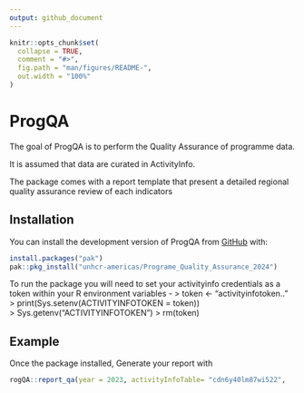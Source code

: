 ```yaml
---
output: github_document
---
```


<!-- README.md is generated from README.Rmd. Please edit that file -->

```r
knitr::opts_chunk$set(
  collapse = TRUE,
  comment = "#>",
  fig.path = "man/figures/README-",
  out.width = "100%"
)
```

# ProgQA

<!-- badges: start -->
<!-- badges: end -->

The goal of ProgQA is to perform the Quality Assurance of programme data. 

It is assumed that data are curated in ActivityInfo. 

The package comes with a report template that present a detailed regional quality assurance review of each indicators

## Installation

You can install the development version of ProgQA from [GitHub](https://github.com/) with:

``` r
install.packages("pak")
pak::pkg_install("unhcr-americas/Programe_Quality_Assurance_2024")
```

To run the package you will need to set your activityinfo credentials as a token within your R environment variables - 
> token <- "activityinfotoken.."
> print(Sys.setenv(ACTIVITYINFOTOKEN = token))   
> Sys.getenv("ACTIVITYINFOTOKEN")
> rm(token)


## Example

Once the package installed, Generate your report with 

```r
rogQA::report_qa(year = 2023, activityInfoTable= "cdn6y40lm87wi522",   folder = "dev/report")
```

 
